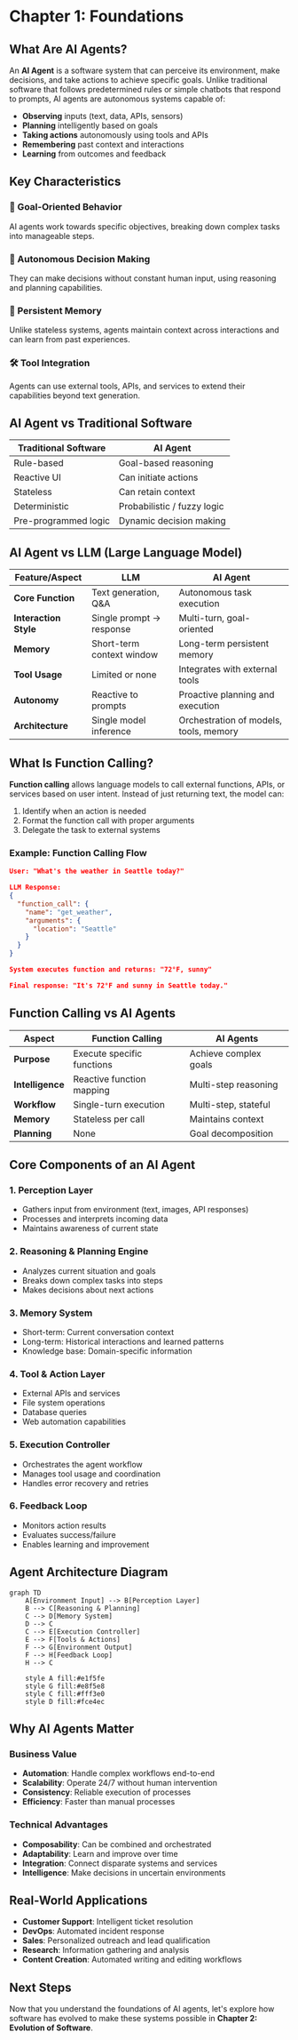 # Chapter 1: Foundations

## What Are AI Agents?

An **AI Agent** is a software system that can perceive its environment, make decisions, and take actions to achieve specific goals. Unlike traditional software that follows predetermined rules or simple chatbots that respond to prompts, AI agents are autonomous systems capable of:

- **Observing** inputs (text, data, APIs, sensors)
- **Planning** intelligently based on goals
- **Taking actions** autonomously using tools and APIs
- **Remembering** past context and interactions
- **Learning** from outcomes and feedback

## Key Characteristics

### 🎯 Goal-Oriented Behavior

AI agents work towards specific objectives, breaking down complex tasks into manageable steps.

### 🧠 Autonomous Decision Making

They can make decisions without constant human input, using reasoning and planning capabilities.

### 🔄 Persistent Memory

Unlike stateless systems, agents maintain context across interactions and can learn from past experiences.

### 🛠️ Tool Integration

Agents can use external tools, APIs, and services to extend their capabilities beyond text generation.

## AI Agent vs Traditional Software

| Traditional Software | AI Agent                    |
| -------------------- | --------------------------- |
| Rule-based           | Goal-based reasoning        |
| Reactive UI          | Can initiate actions        |
| Stateless            | Can retain context          |
| Deterministic        | Probabilistic / fuzzy logic |
| Pre-programmed logic | Dynamic decision making     |

## AI Agent vs LLM (Large Language Model)

| Feature/Aspect        | LLM                       | AI Agent                               |
| --------------------- | ------------------------- | -------------------------------------- |
| **Core Function**     | Text generation, Q&A      | Autonomous task execution              |
| **Interaction Style** | Single prompt → response  | Multi-turn, goal-oriented              |
| **Memory**            | Short-term context window | Long-term persistent memory            |
| **Tool Usage**        | Limited or none           | Integrates with external tools         |
| **Autonomy**          | Reactive to prompts       | Proactive planning and execution       |
| **Architecture**      | Single model inference    | Orchestration of models, tools, memory |

## What Is Function Calling?

**Function calling** allows language models to call external functions, APIs, or services based on user intent. Instead of just returning text, the model can:

1. Identify when an action is needed
2. Format the function call with proper arguments
3. Delegate the task to external systems

### Example: Function Calling Flow

```json
User: "What's the weather in Seattle today?"

LLM Response:
{
  "function_call": {
    "name": "get_weather",
    "arguments": {
      "location": "Seattle"
    }
  }
}

System executes function and returns: "72°F, sunny"

Final response: "It's 72°F and sunny in Seattle today."
```

## Function Calling vs AI Agents

| Aspect           | Function Calling           | AI Agents             |
| ---------------- | -------------------------- | --------------------- |
| **Purpose**      | Execute specific functions | Achieve complex goals |
| **Intelligence** | Reactive function mapping  | Multi-step reasoning  |
| **Workflow**     | Single-turn execution      | Multi-step, stateful  |
| **Memory**       | Stateless per call         | Maintains context     |
| **Planning**     | None                       | Goal decomposition    |

## Core Components of an AI Agent

### 1. Perception Layer

- Gathers input from environment (text, images, API responses)
- Processes and interprets incoming data
- Maintains awareness of current state

### 2. Reasoning & Planning Engine

- Analyzes current situation and goals
- Breaks down complex tasks into steps
- Makes decisions about next actions

### 3. Memory System

- Short-term: Current conversation context
- Long-term: Historical interactions and learned patterns
- Knowledge base: Domain-specific information

### 4. Tool & Action Layer

- External APIs and services
- File system operations
- Database queries
- Web automation capabilities

### 5. Execution Controller

- Orchestrates the agent workflow
- Manages tool usage and coordination
- Handles error recovery and retries

### 6. Feedback Loop

- Monitors action results
- Evaluates success/failure
- Enables learning and improvement

## Agent Architecture Diagram

```mermaid
graph TD
    A[Environment Input] --> B[Perception Layer]
    B --> C[Reasoning & Planning]
    C --> D[Memory System]
    D --> C
    C --> E[Execution Controller]
    E --> F[Tools & Actions]
    F --> G[Environment Output]
    F --> H[Feedback Loop]
    H --> C

    style A fill:#e1f5fe
    style G fill:#e8f5e8
    style C fill:#fff3e0
    style D fill:#fce4ec
```

## Why AI Agents Matter

### Business Value

- **Automation**: Handle complex workflows end-to-end
- **Scalability**: Operate 24/7 without human intervention
- **Consistency**: Reliable execution of processes
- **Efficiency**: Faster than manual processes

### Technical Advantages

- **Composability**: Can be combined and orchestrated
- **Adaptability**: Learn and improve over time
- **Integration**: Connect disparate systems and services
- **Intelligence**: Make decisions in uncertain environments

## Real-World Applications

- **Customer Support**: Intelligent ticket resolution
- **DevOps**: Automated incident response
- **Sales**: Personalized outreach and lead qualification
- **Research**: Information gathering and analysis
- **Content Creation**: Automated writing and editing workflows

## Next Steps

Now that you understand the foundations of AI agents, let's explore how software has evolved to make these systems possible in **Chapter 2: Evolution of Software**.
